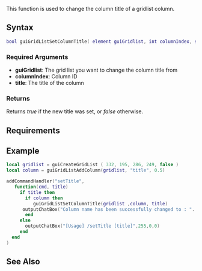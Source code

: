 {{client function}}
This function is used to change the column title of a gridlist column.

==Syntax==
<syntaxhighlight lang="lua">
bool guiGridListSetColumnTitle( element guiGridlist, int columnIndex, string title )
</syntaxhighlight>

===Required Arguments===
*'''guiGridlist''': The grid list you want to change the column title from
*'''columnIndex''': Column ID
*'''title''': The title of the column

===Returns===
Returns ''true'' if the new title was set, or ''false'' otherwise.

==Requirements==
{{Requirements|n/a|1.3.1-9.04949.0}}

==Example==
<syntaxhighlight lang="lua">
local gridlist = guiCreateGridList ( 332, 195, 286, 249, false ) 
local column = guiGridListAddColumn(gridlist, "title", 0.5)

addCommandHandler("setTitle",
   function(cmd, title)
     if title then 
       if column then 
          guiGridListSetColumnTitle(gridlist ,column, title)	
	  outputChatBox("Column name has been successfully changed to : "..title,0,255,0)
       end 
     else
       outputChatBox("[Usage] /setTitle [title]",255,0,0)
     end
  end
)</syntaxhighlight>

==See Also==
{{GUI_functions}}